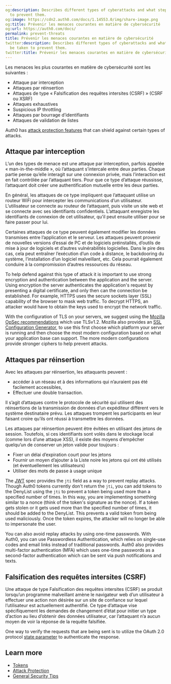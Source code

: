 ```yaml
---
og:description: Describes different types of cyberattacks and what steps can be taken
  to prevent them.
og:image: https://cdn2.auth0.com/docs/1.14553.0/img/share-image.png
og:title: Prévenir les menaces courantes en matière de cybersécurité
og:url: https://auth0.com/docs/
permalink: prevent-threats
title: Prévenir les menaces courantes en matière de cybersécurité
twitter:description: Describes different types of cyberattacks and what steps can
  be taken to prevent them.
twitter:title: Prévenir les menaces courantes en matière de cybersécurité
---
```


Les menaces les plus courantes en matière de cybersécurité sont les suivantes :

* Attaque par interception
* Attaques par réinsertion
* Attaques de type « Falsification des requêtes intersites (CSRF) » (CSRF ou XSRF)
* Attaques exhaustives
* <Tooltip tip="Suspicious IP Throttling: Form of attack protection that protects your tenant against suspicious logins targeting too many accounts from a single IP address." cta="View Glossary" href="/docs/glossary?term=Suspicious+IP+throttling">Suspicious IP throttling</Tooltip>
* Attaques par bourrage d’identifiants
* Attaques de validation de listes

Auth0 has [attack protection features](/docs/secure/attack-protection) that can shield against certain types of attacks.

## Attaque par interception

L’un des types de menace est une attaque par interception, parfois appelée « man-in-the-middle », où l’attaquant s’intercale entre deux parties. Chaque partie pense qu’elle interagit sur une connexion privée, mais l’interaction est en fait contrôlée par l’attaquant tiers. Pour que ce type d’attaque réussisse, l’attaquant doit créer une authentification mutuelle entre les deux parties.

En général, les attaques de ce type impliquent que l’attaquant utilise un routeur WiFi pour intercepter les communications d’un utilisateur. L’utilisateur se connecte au routeur de l’attaquant, puis visite un site web et se connecte avec ses identifiants confidentiels. L’attaquant enregistre les identifiants de connexion de cet utilisateur, qu’il peut ensuite utiliser pour se faire passer pour lui.

Certaines attaques de ce type peuvent également modifier les données transmises entre l’application et le serveur. Les attaques peuvent provenir de nouvelles versions d’essai de PC et de logiciels préinstallés, d’outils de mise à jour de logiciels et d’autres vulnérabilités logicielles. Dans le pire des cas, cela peut entraîner l’exécution d’un code à distance, le backdooring du système, l’installation d’un logiciel malveillant, etc. Cela pourrait également conduire à la compromission d’autres ressources du réseau.

To help defend against this type of attack it is important to use strong encryption and authentication between the application and the server. Using encryption the server authenticates the application's request by presenting a digital certificate, and only then can the connection be established. For example, HTTPS uses the secure sockets layer (SSL) capability of the browser to mask web traffic. To decrypt HTTPS, an attacker would have to obtain the keys used to encrypt the network traffic.

With the configuration of TLS on your servers, we suggest using the [Mozilla OpSec recommendations](https://wiki.mozilla.org/Security/Server_Side_TLS) which use TLSv1.2. Mozilla also provides an [SSL Configuration Generator](https://mozilla.github.io/server-side-tls/ssl-config-generator/), to use this first choose which platform your server is running and then choose the most modern configuration based on what your application base can support. The more modern configurations provide stronger ciphers to help prevent attacks.

## Attaques par réinsertion

Avec les attaques par réinsertion, les attaquants peuvent :

* accéder à un réseau et à des informations qui n’auraient pas été facilement accessibles,
* Effectuer une double transaction.

Il s’agit d’attaques contre le protocole de sécurité qui utilisent des réinsertions de la transmission de données d’un expéditeur différent vers le système destinataire prévu. Les attaques trompent les participants en leur faisant croire qu’ils ont réussi à transmettre les données.

Les attaques par réinsertion peuvent être évitées en utilisant des jetons de session. Toutefois, si ces identifiants sont volés dans le stockage local (comme lors d’une attaque XSS), il existe des moyens d’empêcher quelqu’un de conserver un jeton valide pour toujours :

* Fixer un délai d’expiration court pour les jetons
* Fournir un moyen d’ajouter à la Liste noire les jetons qui ont été utilisés (et éventuellement les utilisateurs)
* Utiliser des mots de passe à usage unique

The [JWT](/docs/secure/tokens/json-web-tokens) spec provides the `jti` field as a way to prevent replay attacks. Though Auth0 tokens currently don't return the `jti`, you can add tokens to the DenyList using the `jti` to prevent a token being used more than a specified number of times. In this way, you are implementing something similar to a <Tooltip tip="Nonce: Arbitrary number issued once in an authentication protocol to detect and prevent replay attacks." cta="View Glossary" href="/docs/glossary?term=nonce">nonce</Tooltip> (think of the token's signature as the nonce). If a token gets stolen or it gets used more than the specified number of times, it should be added to the DenyList. This prevents a valid token from being used maliciously. Once the token expires, the attacker will no longer be able to impersonate the user.

You can also avoid replay attacks by using one-time passwords. With Auth0, you can use <Tooltip tip="Passwordless: Form of authentication that does not rely on a password as the first factor." cta="View Glossary" href="/docs/glossary?term=Passwordless">Passwordless</Tooltip> Authentication, which relies on single-use codes and email links instead of traditional passwords. Auth0 also provides <Tooltip tip="Multi-factor authentication (MFA): User authentication process that uses a factor in addition to username and password such as a code via SMS." cta="View Glossary" href="/docs/glossary?term=multi-factor+authentication">multi-factor authentication</Tooltip> (MFA) which uses one-time passwords as a second-factor authentication which can be sent via push notifications and texts.

## Falsification des requêtes intersites (CSRF)

Une attaque de type Falsification des requêtes intersites (CSRF) se produit lorsqu’un programme malveillant amène le navigateur web d’un utilisateur à effectuer une action non désirée sur un site de confiance sur lequel l’utilisateur est actuellement authentifié. Ce type d’attaque vise spécifiquement les demandes de changement d’état pour initier un type d’action au lieu d’obtenir des données utilisateur, car l’attaquant n’a aucun moyen de voir la réponse de la requête falsifiée.

One way to verify the requests that are being sent is to utilize the <Tooltip tip="OAuth 2.0: Authorization framework that defines authorization protocols and workflows." cta="View Glossary" href="/docs/glossary?term=OAuth+2.0">OAuth 2.0</Tooltip> protocol [state parameter](/docs/secure/attack-protection/state-parameters) to authenticate the response.

## Learn more

* [Tokens](/docs/secure/tokens)
* [Attack Protection](/docs/secure/attack-protection)
* [General Security Tips](/docs/secure/security-guidance/tips)